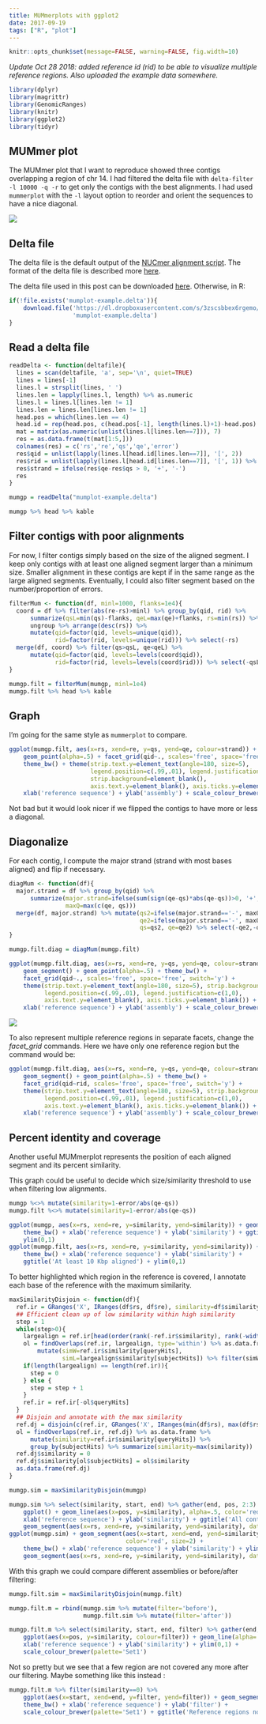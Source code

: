 ```yaml
---
title: MUMmerplots with ggplot2
date: 2017-09-19
tags: ["R", "plot"]
---
```


```r
knitr::opts_chunk$set(message=FALSE, warning=FALSE, fig.width=10)
```

*Update Oct 28 2018: added reference id (rid) to be able to visualize multiple reference regions. Also uploaded the example data somewhere.*

```r
library(dplyr)
library(magrittr)
library(GenomicRanges)
library(knitr)
library(ggplot2)
library(tidyr)
```


## MUMmer plot

The MUMmer plot that I want to reproduce showed three contigs overlapping a region of chr 14.
I had filtered the delta file with `delta-filter -l 10000 -q -r` to get only the contigs with the best alignments.
I had used `mummerplot` with the `-l` layout option to reorder and orient the sequences to have a nice diagonal.

![](/imgs/mumplot-example.png)

## Delta file

The delta file is the default output of the [NUCmer alignment script](http://mummer.sourceforge.net/manual/#nucmer).
The format of the delta file is described more [here](http://mummer.sourceforge.net/manual/#nucmeroutput).

The delta file used in this post can be downloaded [here](https://www.dropbox.com/s/3zscsbbex6rgemo/mumplot-example.delta?dl=0). Otherwise, in R:

```r
if(!file.exists('mumplot-example.delta')){
    download.file('https://dl.dropboxusercontent.com/s/3zscsbbex6rgemo/mumplot-example.delta?dl0',
                  'mumplot-example.delta')
}
```


## Read a delta file

```r
readDelta <- function(deltafile){
  lines = scan(deltafile, 'a', sep='\n', quiet=TRUE)
  lines = lines[-1]
  lines.l = strsplit(lines, ' ')
  lines.len = lapply(lines.l, length) %>% as.numeric
  lines.l = lines.l[lines.len != 1]
  lines.len = lines.len[lines.len != 1]
  head.pos = which(lines.len == 4)
  head.id = rep(head.pos, c(head.pos[-1], length(lines.l)+1)-head.pos)
  mat = matrix(as.numeric(unlist(lines.l[lines.len==7])), 7)
  res = as.data.frame(t(mat[1:5,]))
  colnames(res) = c('rs','re','qs','qe','error')
  res$qid = unlist(lapply(lines.l[head.id[lines.len==7]], '[', 2))
  res$rid = unlist(lapply(lines.l[head.id[lines.len==7]], '[', 1)) %>% gsub('^>', '', .)
  res$strand = ifelse(res$qe-res$qs > 0, '+', '-')
  res
}

mumgp = readDelta("mumplot-example.delta")

mumgp %>% head %>% kable
```

## Filter contigs with poor alignments

For now, I filter contigs simply based on the size of the aligned segment.
I keep only contigs with at least one aligned segment larger than a minimum size.
Smaller alignment in these contigs are kept if in the same range as the large aligned segments.
Eventually, I could also filter segment based on the number/proportion of errors.

```r
filterMum <- function(df, minl=1000, flanks=1e4){
  coord = df %>% filter(abs(re-rs)>minl) %>% group_by(qid, rid) %>%
      summarize(qsL=min(qs)-flanks, qeL=max(qe)+flanks, rs=min(rs)) %>%
      ungroup %>% arrange(desc(rs)) %>%
      mutate(qid=factor(qid, levels=unique(qid)),
             rid=factor(rid, levels=unique(rid))) %>% select(-rs)
  merge(df, coord) %>% filter(qs>qsL, qe<qeL) %>%
      mutate(qid=factor(qid, levels=levels(coord$qid)),
             rid=factor(rid, levels=levels(coord$rid))) %>% select(-qsL, -qeL)
}

mumgp.filt = filterMum(mumgp, minl=1e4)
mumgp.filt %>% head %>% kable
```

## Graph

I'm going for the same style as `mummerplot` to compare.

```r
ggplot(mumgp.filt, aes(x=rs, xend=re, y=qs, yend=qe, colour=strand)) + geom_segment() +
    geom_point(alpha=.5) + facet_grid(qid~., scales='free', space='free', switch='y') +
    theme_bw() + theme(strip.text.y=element_text(angle=180, size=5),
                       legend.position=c(.99,.01), legend.justification=c(1,0),
                       strip.background=element_blank(),
                       axis.text.y=element_blank(), axis.ticks.y=element_blank()) +
    xlab('reference sequence') + ylab('assembly') + scale_colour_brewer(palette='Set1')
```

Not bad but it would look nicer if we flipped the contigs to have more or less a diagonal.

## Diagonalize

For each contig, I compute the major strand (strand with most bases aligned) and flip if necessary.

```r
diagMum <- function(df){
  major.strand = df %>% group_by(qid) %>%
      summarize(major.strand=ifelse(sum(sign(qe-qs)*abs(qe-qs))>0, '+', '-'),
                maxQ=max(c(qe, qs)))
  merge(df, major.strand) %>% mutate(qs2=ifelse(major.strand=='-', maxQ-qs, qs),
                                     qe2=ifelse(major.strand=='-', maxQ-qe, qe),
                                     qs=qs2, qe=qe2) %>% select(-qe2,-qs2, maxQ)
}

mumgp.filt.diag = diagMum(mumgp.filt)

ggplot(mumgp.filt.diag, aes(x=rs, xend=re, y=qs, yend=qe, colour=strand)) +
    geom_segment() + geom_point(alpha=.5) + theme_bw() + 
    facet_grid(qid~., scales='free', space='free', switch='y') +
    theme(strip.text.y=element_text(angle=180, size=5), strip.background=element_blank(),
          legend.position=c(.99,.01), legend.justification=c(1,0),
          axis.text.y=element_blank(), axis.ticks.y=element_blank()) +
    xlab('reference sequence') + ylab('assembly') + scale_colour_brewer(palette='Set1')
```

![](/imgs/mumplot-example.png)


To also represent multiple reference regions in separate facets, change the *facet_grid* commands. 
Here we have only one reference region but the command would be:

```r
ggplot(mumgp.filt.diag, aes(x=rs, xend=re, y=qs, yend=qe, colour=strand)) +
    geom_segment() + geom_point(alpha=.5) + theme_bw() + 
    facet_grid(qid~rid, scales='free', space='free', switch='y') +
    theme(strip.text.y=element_text(angle=180, size=5), strip.background=element_blank(),
          legend.position=c(.99,.01), legend.justification=c(1,0),
          axis.text.y=element_blank(), axis.ticks.y=element_blank()) +
    xlab('reference sequence') + ylab('assembly') + scale_colour_brewer(palette='Set1')
```


## Percent identity and coverage

Another useful MUMmerplot represents the position of each aligned segment and its percent similarity.

This graph could be useful to decide which size/similarity threshold to use when filtering low alignments.

```r
mumgp %<>% mutate(similarity=1-error/abs(qe-qs))
mumgp.filt %<>% mutate(similarity=1-error/abs(qe-qs))

ggplot(mumgp, aes(x=rs, xend=re, y=similarity, yend=similarity)) + geom_segment() +
    theme_bw() + xlab('reference sequence') + ylab('similarity') + ggtitle('All contigs') +
    ylim(0,1)
ggplot(mumgp.filt, aes(x=rs, xend=re, y=similarity, yend=similarity)) + geom_segment() +
    theme_bw() + xlab('reference sequence') + ylab('similarity') +
    ggtitle('At least 10 Kbp aligned') + ylim(0,1)
```

To better highlighted which region in the reference is covered, I annotate each base of the reference with the maximum similarity.

```r
maxSimilarityDisjoin <- function(df){
  ref.ir = GRanges('X', IRanges(df$rs, df$re), similarity=df$similarity)
  ## Efficient clean up of low similarity within high similarity
  step = 1
  while(step>0){
    largealign = ref.ir[head(order(rank(-ref.ir$similarity), rank(-width(ref.ir))),step*1000)]
    ol = findOverlaps(ref.ir, largealign, type='within') %>% as.data.frame %>%
        mutate(simW=ref.ir$similarity[queryHits],
               simL=largealign$similarity[subjectHits]) %>% filter(simW<simL)
    if(length(largealign) == length(ref.ir)){
      step = 0
    } else {
      step = step + 1
    }
    ref.ir = ref.ir[-ol$queryHits]
  }
  ## Disjoin and annotate with the max similarity
  ref.dj = disjoin(c(ref.ir, GRanges('X', IRanges(min(df$rs), max(df$rs)), similarity=0)))
  ol = findOverlaps(ref.ir, ref.dj) %>% as.data.frame %>%
      mutate(similarity=ref.ir$similarity[queryHits]) %>%
      group_by(subjectHits) %>% summarize(similarity=max(similarity))
  ref.dj$similarity = 0
  ref.dj$similarity[ol$subjectHits] = ol$similarity
  as.data.frame(ref.dj)
}

mumgp.sim = maxSimilarityDisjoin(mumgp)

mumgp.sim %>% select(similarity, start, end) %>% gather(end, pos, 2:3) %>%
    ggplot() + geom_line(aes(x=pos, y=similarity), alpha=.5, color='red') + theme_bw() +
    xlab('reference sequence') + ylab('similarity') + ggtitle('All contigs') + ylim(0,1) +
    geom_segment(aes(x=rs, xend=re, y=similarity, yend=similarity), data=mumgp)
ggplot(mumgp.sim) + geom_segment(aes(x=start, xend=end, yend=similarity, y=similarity),
                                 color='red', size=2) +
    theme_bw() + xlab('reference sequence') + ylab('similarity') + ylim(0,1) +
    geom_segment(aes(x=rs, xend=re, y=similarity, yend=similarity), data=mumgp)
```

With this graph we could compare different assemblies or before/after filtering:

```r
mumgp.filt.sim = maxSimilarityDisjoin(mumgp.filt)

mumgp.filt.m = rbind(mumgp.sim %>% mutate(filter='before'),
                     mumgp.filt.sim %>% mutate(filter='after'))

mumgp.filt.m %>% select(similarity, start, end, filter) %>% gather(end, pos, 2:3) %>%
    ggplot(aes(x=pos, y=similarity, colour=filter)) + geom_line(alpha=.8) + theme_bw() +
    xlab('reference sequence') + ylab('similarity') + ylim(0,1) +
    scale_colour_brewer(palette='Set1')
```

Not so pretty but we see that a few region are not covered any more after our filtering.
Maybe something like this instead :

```r
mumgp.filt.m %>% filter(similarity==0) %>%
    ggplot(aes(x=start, xend=end, y=filter, yend=filter)) + geom_segment(size=10) +
    theme_bw() + xlab('reference sequence') + ylab('filter') +
    scale_colour_brewer(palette='Set1') + ggtitle('Reference regions not covered')
```
